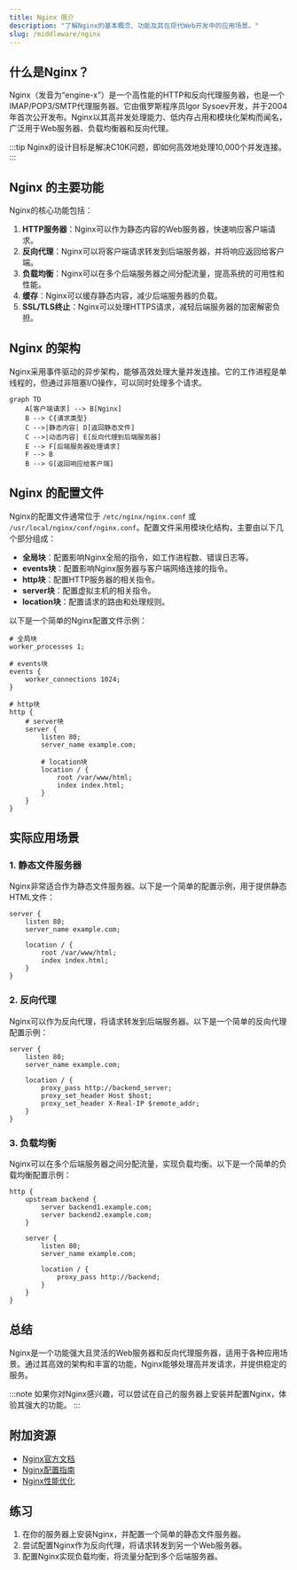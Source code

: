```yaml
---
title: Nginx 简介
description: "了解Nginx的基本概念、功能及其在现代Web开发中的应用场景。"
slug: /middleware/nginx
---
```


## 什么是Nginx？

Nginx（发音为“engine-x”）是一个高性能的HTTP和反向代理服务器，也是一个IMAP/POP3/SMTP代理服务器。它由俄罗斯程序员Igor Sysoev开发，并于2004年首次公开发布。Nginx以其高并发处理能力、低内存占用和模块化架构而闻名，广泛用于Web服务器、负载均衡器和反向代理。

:::tip
Nginx的设计目标是解决C10K问题，即如何高效地处理10,000个并发连接。
:::

## Nginx 的主要功能

Nginx的核心功能包括：

1. **HTTP服务器**：Nginx可以作为静态内容的Web服务器，快速响应客户端请求。
2. **反向代理**：Nginx可以将客户端请求转发到后端服务器，并将响应返回给客户端。
3. **负载均衡**：Nginx可以在多个后端服务器之间分配流量，提高系统的可用性和性能。
4. **缓存**：Nginx可以缓存静态内容，减少后端服务器的负载。
5. **SSL/TLS终止**：Nginx可以处理HTTPS请求，减轻后端服务器的加密解密负担。

## Nginx 的架构

Nginx采用事件驱动的异步架构，能够高效处理大量并发连接。它的工作进程是单线程的，但通过非阻塞I/O操作，可以同时处理多个请求。

```mermaid
graph TD
    A[客户端请求] --> B[Nginx]
    B --> C{请求类型}
    C -->|静态内容| D[返回静态文件]
    C -->|动态内容| E[反向代理到后端服务器]
    E --> F[后端服务器处理请求]
    F --> B
    B --> G[返回响应给客户端]
```

## Nginx 的配置文件

Nginx的配置文件通常位于 `/etc/nginx/nginx.conf` 或 `/usr/local/nginx/conf/nginx.conf`。配置文件采用模块化结构，主要由以下几个部分组成：

- **全局块**：配置影响Nginx全局的指令，如工作进程数、错误日志等。
- **events块**：配置影响Nginx服务器与客户端网络连接的指令。
- **http块**：配置HTTP服务器的相关指令。
- **server块**：配置虚拟主机的相关指令。
- **location块**：配置请求的路由和处理规则。

以下是一个简单的Nginx配置文件示例：

```nginx
# 全局块
worker_processes 1;

# events块
events {
    worker_connections 1024;
}

# http块
http {
    # server块
    server {
        listen 80;
        server_name example.com;

        # location块
        location / {
            root /var/www/html;
            index index.html;
        }
    }
}
```

## 实际应用场景

### 1. 静态文件服务器

Nginx非常适合作为静态文件服务器。以下是一个简单的配置示例，用于提供静态HTML文件：

```nginx
server {
    listen 80;
    server_name example.com;

    location / {
        root /var/www/html;
        index index.html;
    }
}
```

### 2. 反向代理

Nginx可以作为反向代理，将请求转发到后端服务器。以下是一个简单的反向代理配置示例：

```nginx
server {
    listen 80;
    server_name example.com;

    location / {
        proxy_pass http://backend_server;
        proxy_set_header Host $host;
        proxy_set_header X-Real-IP $remote_addr;
    }
}
```

### 3. 负载均衡

Nginx可以在多个后端服务器之间分配流量，实现负载均衡。以下是一个简单的负载均衡配置示例：

```nginx
http {
    upstream backend {
        server backend1.example.com;
        server backend2.example.com;
    }

    server {
        listen 80;
        server_name example.com;

        location / {
            proxy_pass http://backend;
        }
    }
}
```

## 总结

Nginx是一个功能强大且灵活的Web服务器和反向代理服务器，适用于各种应用场景。通过其高效的架构和丰富的功能，Nginx能够处理高并发请求，并提供稳定的服务。

:::note
如果你对Nginx感兴趣，可以尝试在自己的服务器上安装并配置Nginx，体验其强大的功能。
:::

## 附加资源

- [Nginx官方文档](https://nginx.org/en/docs/)
- [Nginx配置指南](https://www.nginx.com/resources/wiki/start/)
- [Nginx性能优化](https://www.nginx.com/blog/tuning-nginx/)

## 练习

1. 在你的服务器上安装Nginx，并配置一个简单的静态文件服务器。
2. 尝试配置Nginx作为反向代理，将请求转发到另一个Web服务器。
3. 配置Nginx实现负载均衡，将流量分配到多个后端服务器。
